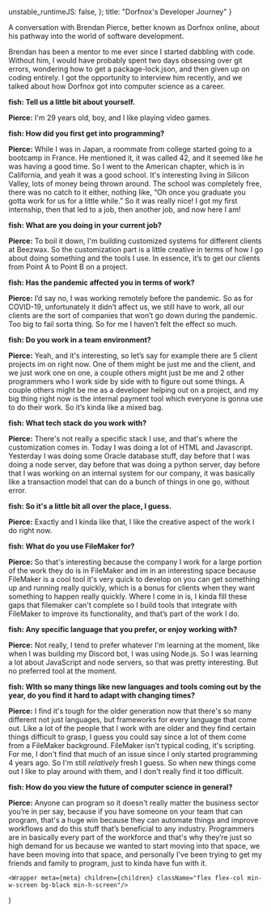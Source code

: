   unstable_runtimeJS: false,
};
    title: "Dorfnox's Developer Journey"
}

A conversation with Brendan Pierce, better known as Dorfnox online, about his pathway into the world of software development.

Brendan has been a mentor to me ever since I started dabbling with code. Without him, I would have probably spent two days obsessing over git errors, wondering how to get a package-lock.json, and then given up on coding entirely. I got the opportunity to interview him recently, and we talked about how Dorfnox got into computer science as a career.

**fish: Tell us a little bit about yourself.**

**Pierce:** I'm 29 years old, boy, and I like playing video games.

**fish: How did you first get into programming?**

**Pierce:** While I was in Japan, a roommate from college started going to a bootcamp in France. He mentioned it, it was called 42, and it seemed like he was having a good time. So I went to the American chapter, which is in California, and yeah it was a good school. It's interesting living in Silicon Valley, lots of money being thrown around. The school was completely free, there was no catch to it either, nothing like, “Oh once you graduate you gotta work for us for a little while.” So it was really nice! I got my first internship, then that led to a job, then another job, and now here I am!

**fish: What are you doing in your current job?**

**Pierce:** To boil it down, I'm building customized systems for different clients at Beezwax. So the customization part is a little creative in terms of how I go about doing something and the tools I use. In essence, it’s to get our clients from Point A to Point B on a project.

**fish: Has the pandemic affected you in terms of work?**

**Pierce:** I’d say no, I was working remotely before the pandemic. So as for COVID-19, unfortunately it didn’t affect us, we still have to work, all our clients are the sort of companies that won’t go down during the pandemic. Too big to fail sorta thing. So for me I haven’t felt the effect so much.

**fish: Do you work in a team environment?**

**Pierce:** Yeah, and it's interesting, so let’s say for example there are 5 client projects im on right now. One of them might be just me and the client, and we just work one on one, a couple others might just be me and 2 other programmers who I work side by side with to figure out some things. A couple others might be me as a developer helping out on a project, and my big thing right now is the internal payment tool which everyone is gonna use to do their work. So it’s kinda like a mixed bag.

**fish: What tech stack do you work with?**

**Pierce:** There's not really a specific stack I use, and that's where the customization comes in. Today I was doing a lot of HTML and Javascript. Yesterday I was doing some Oracle database stuff, day before that I was doing a node server, day before that was doing a python server, day before that I was working on an internal system for our company, it was basically like a transaction model that can do a bunch of things in one go, without error.

**fish: So it's a little bit all over the place, I guess.**

**Pierce:** Exactly and I kinda like that, I like the creative aspect of the work I do right now.

**fish: What do you use FileMaker for?**

**Pierce:** So that's interesting because the company I work for a large portion of the work they do is in FileMaker and im in an interesting space because FileMaker is a cool tool it's very quick to develop on you can get something up and running really quickly, which is a bonus for clients when they want something to happen really quickly. Where I come in is, I kinda fill these gaps that filemaker can't complete so I build tools that integrate with FileMaker to improve its functionality, and that’s part of the work I do.

**fish: Any specific language that you prefer, or enjoy working with?**

**Pierce:** Not really, I tend to prefer whatever I'm learning at the moment, like when I was building my Discord bot, I was using Node.js. So I was learning a lot about JavaScript and node servers, so that was pretty interesting. But no preferred tool at the moment.

**fish: WIth so many things like new languages and tools coming out by the year, do you find it hard to adapt with changing times?**

**Pierce:** I find it's tough for the older generation now that there's so many different not just languages, but frameworks for every language that come out. Like a lot of the people that I work with are older and they find certain things difficult to grasp, I guess you could say since a lot of them come from a FileMaker background. FileMaker isn't typical coding, it's scripting. For me, I don't find that much of an issue since I only started programming 4 years ago. So I'm still *relatively* fresh I guess. So when new things come out I like to play around with them, and I don't really find it too difficult.

**fish: How do you view the future of computer science in general?**

**Pierce:** Anyone can program so it doesn't really matter the business sector you’re in per say, because if you have someone on your team that can program, that's a huge win because they can automate things and improve workflows and do this stuff that’s beneficial to any industry. Programmers are in basically every part of the workforce and that's why they’re just so high demand for us because we wanted to start moving into that space, we have been moving into that space, and personally I've been trying to get my friends and family to program, just to kinda have fun with it.

    <Wrapper meta={meta} children={children} className="flex flex-col min-w-screen bg-black min-h-screen"/>
)


